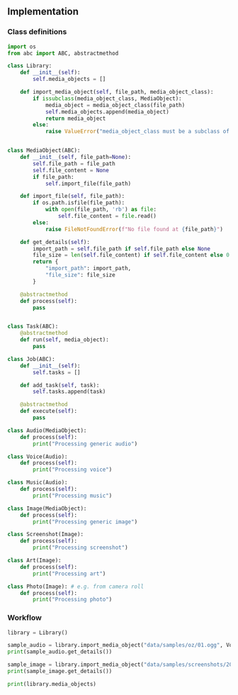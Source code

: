 ## Implementation

### Class definitions

```python
import os
from abc import ABC, abstractmethod

class Library:
    def __init__(self):
        self.media_objects = []

    def import_media_object(self, file_path, media_object_class):
        if issubclass(media_object_class, MediaObject):
            media_object = media_object_class(file_path)
            self.media_objects.append(media_object)
            return media_object
        else:
            raise ValueError("media_object_class must be a subclass of MediaObject")


class MediaObject(ABC):
    def __init__(self, file_path=None):
        self.file_path = file_path
        self.file_content = None
        if file_path:
            self.import_file(file_path)

    def import_file(self, file_path):
        if os.path.isfile(file_path):
            with open(file_path, 'rb') as file:
                self.file_content = file.read()
        else:
            raise FileNotFoundError(f"No file found at {file_path}")

    def get_details(self):
        import_path = self.file_path if self.file_path else None
        file_size = len(self.file_content) if self.file_content else 0
        return {
            "import_path": import_path,
            "file_size": file_size
        }

    @abstractmethod
    def process(self):
        pass


class Task(ABC):
    @abstractmethod
    def run(self, media_object):
        pass

class Job(ABC):
    def __init__(self):
        self.tasks = []

    def add_task(self, task):
        self.tasks.append(task)

    @abstractmethod
    def execute(self):
        pass

```


```py
class Audio(MediaObject):
    def process(self):
        print("Processing generic audio")

class Voice(Audio):
    def process(self):
        print("Processing voice")

class Music(Audio):
    def process(self):
        print("Processing music")

class Image(MediaObject):
    def process(self):
        print("Processing generic image")

class Screenshot(Image):
    def process(self):
        print("Processing screenshot")

class Art(Image):
    def process(self):
        print("Processing art")

class Photo(Image): # e.g. from camera roll
    def process(self):
        print("Processing photo")

```

### Workflow
```python
library = Library()
```


```python
sample_audio = library.import_media_object("data/samples/oz/01.ogg", Voice)
print(sample_audio.get_details())

sample_image = library.import_media_object("data/samples/screenshots/2024-03-01-09-05-22.png", Screenshot)
print(sample_image.get_details())

print(library.media_objects)
```

